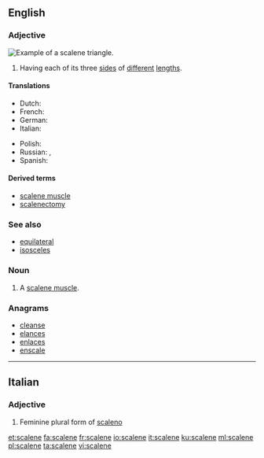 ==English==

===Adjective===
[[Image:Triangle.Scalene.svg|thumb|right|Example of a scalene triangle.]]
{{en-adj}}

# {{context|geometry|of a triangle|lang=en}} Having each of its three [[side]]s of [[different]] [[length]]s.

====Translations====
{{trans-top|sides of different lengths}}
* Dutch: {{t|nl|ongelijkzijdig}}
* French: {{t+|fr|scalène}}
* German: {{t|de|ungleichseitig}}
* Italian: {{t+|it|scaleno}}
{{trans-mid}}
* Polish: {{t|pl|różnoboczny|m}}
* Russian: {{t+|ru|неравносторо́нний|m}}, {{t+|ru|разносторо́нний|m}}
* Spanish: {{t|es|escaleno}}
{{trans-bottom}}

====Derived terms====
* [[scalene muscle]]
* [[scalenectomy]]

===See also===
* [[equilateral]]
* [[isosceles]]

===Noun===
{{en-noun}}

# A [[scalene muscle]].

===Anagrams===
* [[cleanse#English|cleanse]]
* [[elances#English|elances]]
* [[enlaces#English|enlaces]]
* [[enscale#English|enscale]]

----

==Italian==

===Adjective===
{{head|it|adjective form}}

# Feminine plural form of [[scaleno]]

[[et:scalene]]
[[fa:scalene]]
[[fr:scalene]]
[[io:scalene]]
[[it:scalene]]
[[ku:scalene]]
[[ml:scalene]]
[[pl:scalene]]
[[ta:scalene]]
[[vi:scalene]]